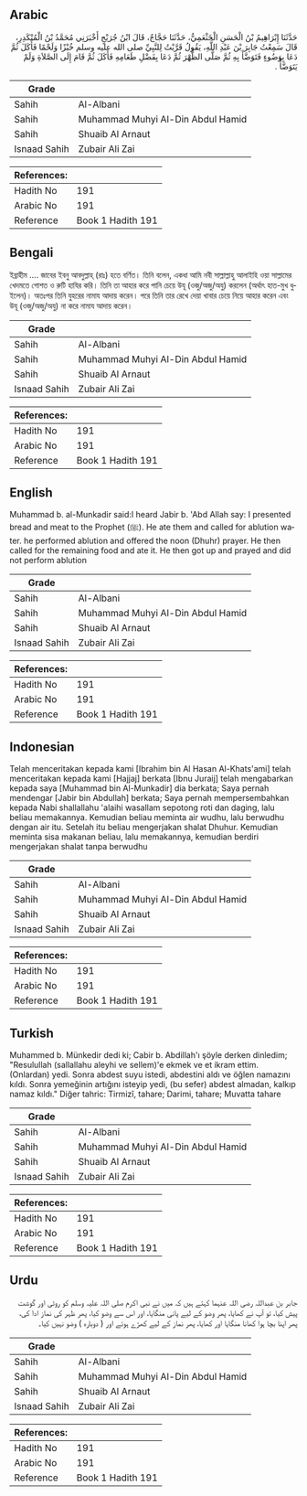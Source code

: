 ## Arabic


<div dir="rtl" lang="ar" style={{fontSize:'larger',backgroundColor:'#f8f9fa',padding:20}}>
حَدَّثَنَا إِبْرَاهِيمُ بْنُ الْحَسَنِ الْخَثْعَمِيُّ، حَدَّثَنَا حَجَّاجٌ، قَالَ ابْنُ جُرَيْجٍ أَخْبَرَنِي مُحَمَّدُ بْنُ الْمُنْكَدِرِ، قَالَ سَمِعْتُ جَابِرَ بْنَ عَبْدِ اللَّهِ، يَقُولُ قَرَّبْتُ لِلنَّبِيِّ صلى الله عليه وسلم خُبْزًا وَلَحْمًا فَأَكَلَ ثُمَّ دَعَا بِوَضُوءٍ فَتَوَضَّأَ بِهِ ثُمَّ صَلَّى الظُّهْرَ ثُمَّ دَعَا بِفَضْلِ طَعَامِهِ فَأَكَلَ ثُمَّ قَامَ إِلَى الصَّلاَةِ وَلَمْ يَتَوَضَّأْ ‏.‏
</div>
<div style={{backgroundColor:'#f8f9fa',padding:20, marginBottom: 10}}><table> <thead> <tr> <th>Grade</th> <th></th> </tr> </thead> <tbody> <tr><td>Sahih</td><td>Al-Albani</td></tr><tr><td>Sahih</td><td>Muhammad Muhyi Al-Din Abdul Hamid</td></tr><tr><td>Sahih</td><td>Shuaib Al Arnaut</td></tr><tr><td>Isnaad Sahih</td><td>Zubair Ali Zai</td></tr></tbody></table><table> <thead> <tr> <th>References:</th> <th></th> </tr> </thead> <tbody><tr><td>Hadith No</td><td>191</td></tr><tr><td>Arabic No</td><td>191</td></tr><tr><td>Reference</td><td>Book 1 Hadith 191</td></tr></tbody></table></div>

## Bengali


<div dir="ltr" lang="bn" style={{fontSize:'larger',backgroundColor:'#f8f9fa',padding:20}}>
ইব্রাহীম .... জাবের ইবনু আবদুল্লাহ্ (রাঃ) হতে বর্ণিত। তিনি বলেন, একধা আমি নবী সাল্লাল্লাহু আলাইহি ওয়া সাল্লামের খেদমতে গোশত ও রুটি হাযির করি। তিনি তা আহার করে পানি চেয়ে উযূ (ওজু/অজু/অযু) করলেন (অর্থাৎ হাত-মুখ ধুইলেন)। অতঃপর তিনি যুহরের নামায আদায় করেন। পরে তিনি তার রেখে দেয়া খাবার চেয়ে নিয়ে আহার করেন এবং উযূ (ওজু/অজু/অযু) না করে নামায আদায় করেন।
</div>
<div style={{backgroundColor:'#f8f9fa',padding:20, marginBottom: 10}}><table> <thead> <tr> <th>Grade</th> <th></th> </tr> </thead> <tbody> <tr><td>Sahih</td><td>Al-Albani</td></tr><tr><td>Sahih</td><td>Muhammad Muhyi Al-Din Abdul Hamid</td></tr><tr><td>Sahih</td><td>Shuaib Al Arnaut</td></tr><tr><td>Isnaad Sahih</td><td>Zubair Ali Zai</td></tr></tbody></table><table> <thead> <tr> <th>References:</th> <th></th> </tr> </thead> <tbody><tr><td>Hadith No</td><td>191</td></tr><tr><td>Arabic No</td><td>191</td></tr><tr><td>Reference</td><td>Book 1 Hadith 191</td></tr></tbody></table></div>

## English


<div dir="ltr" lang="en" style={{fontSize:'larger',backgroundColor:'#f8f9fa',padding:20}}>
Muhammad b. al-Munkadir said:I heard Jabir b. 'Abd Allah say: I presented bread and meat to the Prophet (ﷺ). He ate them and called for ablution water. he performed ablution and offered the noon (Dhuhr) prayer. He then called for the remaining food and ate it. He then got up and prayed and did not perform ablution
</div>
<div style={{backgroundColor:'#f8f9fa',padding:20, marginBottom: 10}}><table> <thead> <tr> <th>Grade</th> <th></th> </tr> </thead> <tbody> <tr><td>Sahih</td><td>Al-Albani</td></tr><tr><td>Sahih</td><td>Muhammad Muhyi Al-Din Abdul Hamid</td></tr><tr><td>Sahih</td><td>Shuaib Al Arnaut</td></tr><tr><td>Isnaad Sahih</td><td>Zubair Ali Zai</td></tr></tbody></table><table> <thead> <tr> <th>References:</th> <th></th> </tr> </thead> <tbody><tr><td>Hadith No</td><td>191</td></tr><tr><td>Arabic No</td><td>191</td></tr><tr><td>Reference</td><td>Book 1 Hadith 191</td></tr></tbody></table></div>

## Indonesian


<div dir="ltr" lang="id" style={{fontSize:'larger',backgroundColor:'#f8f9fa',padding:20}}>
Telah menceritakan kepada kami [Ibrahim bin Al Hasan Al-Khats'ami] telah menceritakan kepada kami [Hajjaj] berkata [Ibnu Juraij] telah mengabarkan kepada saya [Muhammad bin Al-Munkadir] dia berkata; Saya pernah mendengar [Jabir bin Abdullah] berkata; Saya pernah mempersembahkan kepada Nabi shallallahu 'alaihi wasallam sepotong roti dan daging, lalu beliau memakannya. Kemudian beliau meminta air wudhu, lalu berwudhu dengan air itu. Setelah itu beliau mengerjakan shalat Dhuhur. Kemudian meminta sisa makanan beliau, lalu memakannya, kemudian berdiri mengerjakan shalat tanpa berwudhu
</div>
<div style={{backgroundColor:'#f8f9fa',padding:20, marginBottom: 10}}><table> <thead> <tr> <th>Grade</th> <th></th> </tr> </thead> <tbody> <tr><td>Sahih</td><td>Al-Albani</td></tr><tr><td>Sahih</td><td>Muhammad Muhyi Al-Din Abdul Hamid</td></tr><tr><td>Sahih</td><td>Shuaib Al Arnaut</td></tr><tr><td>Isnaad Sahih</td><td>Zubair Ali Zai</td></tr></tbody></table><table> <thead> <tr> <th>References:</th> <th></th> </tr> </thead> <tbody><tr><td>Hadith No</td><td>191</td></tr><tr><td>Arabic No</td><td>191</td></tr><tr><td>Reference</td><td>Book 1 Hadith 191</td></tr></tbody></table></div>

## Turkish


<div dir="ltr" lang="tr" style={{fontSize:'larger',backgroundColor:'#f8f9fa',padding:20}}>
Muhammed b. Münkedir dedi ki; Cabir b. Abdillah'ı şöyle derken dinledim; "Resulullah (sallallahu aleyhi ve sellem)'e ekmek ve et ikram ettim. (Onlardan) yedi. Sonra abdest suyu istedi, abdestini aldı ve öğlen namazını kıldı. Sonra yemeğinin artığını isteyip yedi, (bu sefer) abdest almadan, kalkıp namaz kıldı." Diğer tahric: Tirmizî, tahare; Darimi, tahare; Muvatta tahare
</div>
<div style={{backgroundColor:'#f8f9fa',padding:20, marginBottom: 10}}><table> <thead> <tr> <th>Grade</th> <th></th> </tr> </thead> <tbody> <tr><td>Sahih</td><td>Al-Albani</td></tr><tr><td>Sahih</td><td>Muhammad Muhyi Al-Din Abdul Hamid</td></tr><tr><td>Sahih</td><td>Shuaib Al Arnaut</td></tr><tr><td>Isnaad Sahih</td><td>Zubair Ali Zai</td></tr></tbody></table><table> <thead> <tr> <th>References:</th> <th></th> </tr> </thead> <tbody><tr><td>Hadith No</td><td>191</td></tr><tr><td>Arabic No</td><td>191</td></tr><tr><td>Reference</td><td>Book 1 Hadith 191</td></tr></tbody></table></div>

## Urdu


<div dir="rtl" lang="ur" style={{fontSize:'larger',backgroundColor:'#f8f9fa',padding:20}}>
جابر بن عبداللہ رضی اللہ عنہما کہتے ہیں کہ میں نے نبی اکرم صلی اللہ علیہ وسلم کو روٹی اور گوشت پیش کیا، تو آپ نے کھایا، پھر وضو کے لیے پانی منگایا، اور اس سے وضو کیا، پھر ظہر کی نماز ادا کی، پھر اپنا بچا ہوا کھانا منگایا اور کھایا، پھر نماز کے لیے کھڑے ہوئے اور ( دوبارہ ) وضو نہیں کیا۔
</div>
<div style={{backgroundColor:'#f8f9fa',padding:20, marginBottom: 10}}><table> <thead> <tr> <th>Grade</th> <th></th> </tr> </thead> <tbody> <tr><td>Sahih</td><td>Al-Albani</td></tr><tr><td>Sahih</td><td>Muhammad Muhyi Al-Din Abdul Hamid</td></tr><tr><td>Sahih</td><td>Shuaib Al Arnaut</td></tr><tr><td>Isnaad Sahih</td><td>Zubair Ali Zai</td></tr></tbody></table><table> <thead> <tr> <th>References:</th> <th></th> </tr> </thead> <tbody><tr><td>Hadith No</td><td>191</td></tr><tr><td>Arabic No</td><td>191</td></tr><tr><td>Reference</td><td>Book 1 Hadith 191</td></tr></tbody></table></div>